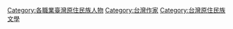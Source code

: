 [[Category:各職業臺灣原住民族人物|Category:各職業臺灣原住民族人物]]
[[Category:台灣作家|Category:台灣作家]]
[[Category:台灣原住民族文學‎|Category:台灣原住民族文學‎]]